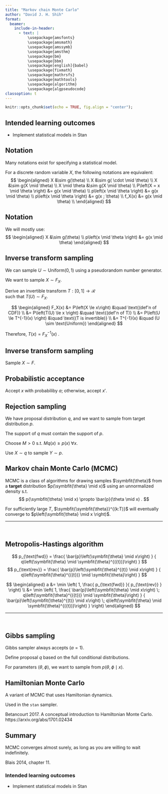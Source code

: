```yaml
---
title: "Markov chain Monte Carlo"
author: "David J. H. Shih"
format:
  beamer:
    include-in-header:
      - text: |
          \usepackage{amsfonts}
          \usepackage{amsmath}
          \usepackage{amssymb}
          \usepackage{amsthm}
          \usepackage{bm}
          \usepackage{bbm}
          \usepackage[english]{babel}
          \usepackage{fixmath}
          \usepackage{mathrsfs}
          \usepackage{mathtools}
          \usepackage{algorithm}
          \usepackage{algpseudocode}
classoption: t  
---
```


```r
knitr::opts_chunk$set(echo = TRUE, fig.align = "center");
```

## Intended learning outcomes {.c}

- Implement statistical models in Stan


## Notation

Many notations exist for specifying a statistical model.

For a discrete random variable $X$, the following notations are equivalent:
$$
\begin{aligned}
X &\sim g(\theta) \\
X &\sim g( \cdot \mid \theta) \\
X &\sim g(X \mid \theta) \\
X \mid \theta &\sim g(X \mid \theta) \\
P\left(X = x \mid \theta \right) &= g(x \mid \theta) \\
p\left(x \mid \theta \right) &= g(x \mid \theta) \\
p\left(x \mid \theta \right) &= g(x ; \theta) \\
f_X(x) &= g(x \mid \theta) \\
\end{aligned}
$$

## Notation

We will mostly use:
$$
\begin{aligned}
X &\sim g(\theta) \\
p\left(x \mid \theta \right) &= g(x \mid \theta)
\end{aligned}
$$

## Inverse transform sampling

We can sample $U \sim \text{Uniform}\left(0, 1\right)$ using a pseudorandom number generator.

We want to sample $X \sim F_X$.

Derive an invertible transform $T : [0, 1] \rightarrow \mathcal{R}$  
such that $T(U) \sim F_X$.

$$
\begin{aligned}
F_X(x) &= P\left(X \le x\right)     &\quad \text{(def'n of CDF)} \\
 &= P\left(T(U) \le x \right)       &\quad \text{(def'n of T)} \\
 &= P\left(U \le T^{-1}(x) \right)  &\quad \text{(T is invertible)} \\
 &= T^{-1}(x)                       &\quad (U \sim \text{Uniform})
\end{aligned}
$$

Therefore, $T(x) = F^{-1}_X(x)$ .


## Inverse transform sampling

Sample $X \sim F$.

\bigskip

\begin{algorithmic}
\Procedure{sample}{$F^{-1}$}
\State draw $u \sim \text{Uniform}\left(0, 1\right)$
\State \textbf{return} $F^{-1}(u)$
\EndProcedure
\end{algorithmic}


## Probabilistic acceptance

Accept $x$ with probabiliby $a$; otherwise, accept $x'$.

\bigskip

\begin{algorithmic}
\Procedure{accept}{$x, a, x'$}
\State draw $u \sim \text{Uniform}\left(0, 1\right)$
\If{$u \le a$}
 \State \textbf{return} $x$
\Else
 \State \textbf{return} $x'$
\EndIf
\EndProcedure
\end{algorithmic}


## Rejection sampling

We have proposal distribution $q$, and we want to sample from target distribution $p$.

The support of $q$ must contain the support of $p$.

Choose $M > 0$ s.t. $M q(x) \ge p(x) \; \forall x$.

Use $X \sim q$ to sample $Y \sim p$.

\bigskip

\begin{algorithmic}

\Procedure{rejection}{$q, p, M$}  \Comment proposal $q$, target $p$

\While{$y = \emptyset$}
 \State draw $x \sim q$
 \State $a \gets \frac{ p(x) }{ M q(x)}$
 \State $y$ \gets \Call{accept}{$x, a, \emptyset$}
\EndWhile

\State return $y$

\EndProcedure

\end{algorithmic}


## Markov chain Monte Carlo (MCMC)

MCMC is a class of algorithms for drawing samples $\symbfit{\theta}$ from a **target** distribution
$p(\symbfit{\theta} \mid x)$ using an unnormalized density s.t.
$$
p(\symbfit{\theta} \mid x) \propto \bar{p}(\theta \mid x) .
$$

\bigskip

\begin{algorithmic}
\Procedure{mcmc}{$q, \bar{p}, k, T$}  \Comment proposal $q$, target $\bar{p}$, cutoff $k$

\State initialize $\symbfit{\theta}^{(0)}$

\For{$t = 1 \ldots T $}
 \State draw $\symbfit{\theta} \sim q(\symbfit{\theta} \mid \symbfit{\theta}^{(t)})$
 \State compute acceptance probability $a$ using $\bar{p}(\symbfit{\theta})$
 \State $\symbfit{\theta}^{(t+1)}$ \gets 
  \Call{accept}{$\symbfit{\theta}, a, \symbfit{\theta}^{(t)}$}
\EndFor

\State \textbf{return} $\symbfit{\symbfit{\theta}}^{(k:T)}$

\EndProcedure

\end{algorithmic}

For sufficiently large $T$, $\symbfit{\symbfit{\theta}}^{(k:T)}$ 
will eventually converge to $p\left(\symbfit{\theta} \mid x \right)$.

---

\


## Metropolis-Hastings algorithm

$$
p_{\text{fwd}} = 
    \frac{ \bar{p}\left(\symbfit{\theta} \mid x\right) }
         { q\left(\symbfit{\theta} \mid \symbfit{\theta}^{({t})}\right) }
$$
$$
p_{\text{rev}} = 
    \frac{ \bar{p}\left(\symbfit{\theta}^{(t)} \mid x\right) }
         { q\left(\symbfit{\theta}^{({t})} \mid \symbfit{\theta}\right) }
$$

\bigskip
$$
\begin{aligned}
a &= \min 
 \left( 1, \frac{ p_{\text{fwd}} }{ p_{\text{rev}} } \right)
\\
 &= \min 
 \left( 1, 
  \frac{
   \bar{p}\left(\symbfit{\theta} \mid x\right) \; 
    q\left(\symbfit{\theta}^{({t})} \mid \symbfit{\theta}\right) 
  }
  {
   \bar{p}\left(\symbfit{\theta}^{(t)} \mid x\right) \; 
   q\left(\symbfit{\theta} \mid \symbfit{\theta}^{({t})}\right)
  }
 \right)
\end{aligned}
$$

---

\


## Gibbs sampling

Gibbs sampler always accepts ($a = 1$).

Define proposal $q$ based on the full conditional distributions.

For parameters $(\theta, \phi)$, we want to
sample from $p\left(\theta, \phi \mid x\right)$.

\bigskip

\begin{algorithmic}
\Procedure{gibbs}{$p, k, T$}  \Comment full conditional $p$, cutoff $k$

\State initialize $(\theta^{(0)}, \phi^{(0)})$

\For{$t = 1 \ldots T $}
 \State draw $\theta \sim  p\left( \theta \mid x, \phi \right)$
 \State $\theta^{(t+1)} \gets \theta$
 \State draw $\phi   \sim  p\left( \phi \mid x, \theta \right)$
 \State $\phi^{(t+1)} \gets \phi$
\EndFor

\State \textbf{return} $(\symbfit{\theta}^{(k:T)}, \symbfit{\phi}^{(k:T)})$

\EndProcedure

\end{algorithmic}


## Hamiltonian Monte Carlo

A variant of MCMC that uses Hamiltonian dynamics.

Used in the `stan` sampler.

Betancourt 2017. A conceptual introduction to Hamiltonian Monte Carlo.
https://arxiv.org/abs/1701.02434


## Summary

MCMC converges almost surely, as long as you are willing to wait indefinitely.

\bigskip

Blais 2014, chapter 11.

### Intended learning outcomes {.c}

- Implement statistical models in Stan

